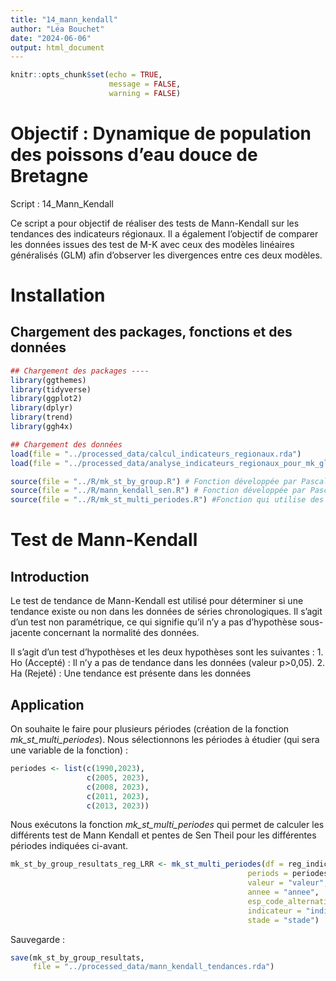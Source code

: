 ```yaml
---
title: "14_mann_kendall"
author: "Léa Bouchet"
date: "2024-06-06"
output: html_document
---
```


```r
knitr::opts_chunk$set(echo = TRUE,
                      message = FALSE,
                      warning = FALSE)
```

# Objectif : Dynamique de population des poissons d'eau douce de Bretagne

Script : 14_Mann_Kendall

Ce script a pour objectif de réaliser des tests de Mann-Kendall sur les tendances des indicateurs régionaux. Il a également l'objectif de comparer les données issues des test de M-K avec ceux des modèles linéaires généralisés (GLM) afin d'observer les divergences entre ces deux modèles. 


# Installation 

## Chargement des packages, fonctions et des données 

```r
## Chargement des packages ----
library(ggthemes)
library(tidyverse)
library(ggplot2)
library(dplyr)
library(trend)
library(ggh4x)

```

```r
## Chargement des données 
load(file = "../processed_data/calcul_indicateurs_regionaux.rda")
load(file = "../processed_data/analyse_indicateurs_regionaux_pour_mk_glm.rda")
```

```r

source(file = "../R/mk_st_by_group.R") # Fonction développée par Pascal Irz
source(file = "../R/mann_kendall_sen.R") # Fonction développée par Pascal Irz
source(file = "../R/mk_st_multi_periodes.R") #Fonction qui utilise des "" donc à corriger mais fait par Léa Bouchet
```


# Test de Mann-Kendall

## Introduction

Le test de tendance de Mann-Kendall est utilisé pour déterminer si une tendance existe ou non dans les données de séries chronologiques. Il s'agit d'un test non paramétrique, ce qui signifie qu'il n'y a pas d'hypothèse sous-jacente concernant la normalité des données.

Il s'agit d'un test d'hypothèses et les deux hypothèses sont les suivantes :
  1. Ho (Accepté) : Il n'y a pas de tendance dans les données (valeur p>0,05).
  2. Ha (Rejeté) : Une tendance est présente dans les données



## Application 

On souhaite le faire pour plusieurs périodes (création de la fonction *mk_st_multi_periodes*). Nous sélectionnons les périodes à étudier (qui sera une variable de la fonction) : 



```r
periodes <- list(c(1990,2023),
                 c(2005, 2023), 
                 c(2008, 2023),
                 c(2011, 2023),
                 c(2013, 2023))
```



Nous exécutons la fonction *mk_st_multi_periodes* qui permet de calculer les différents test de Mann Kendall et pentes de Sen Theil pour les différentes périodes indiquées ci-avant. 

```r
mk_st_by_group_resultats_reg_LRR <- mk_st_multi_periodes(df = reg_indicateur_tri_final_tendances_LRR,
                                                     periods = periodes,
                                                     valeur = "valeur",
                                                     annee = "annee",
                                                     esp_code_alternatif = "esp_code_alternatif",
                                                     indicateur = "indicateur",
                                                     stade = "stade")
```


Sauvegarde : 

```r
save(mk_st_by_group_resultats,
     file = "../processed_data/mann_kendall_tendances.rda")
```

